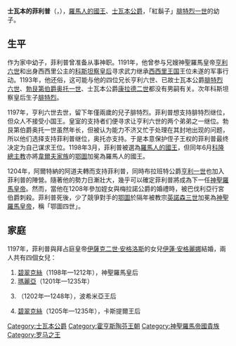 {{Unreferenced|time=2020-09-05T14:52:18+00:00}}
{{Infobox royalty
| name         = 士瓦本的菲利普
| image        = Vad-0321 040 Philipp von Schwaben.jpg
| image_size   = 150px
| succession   = [[德國君主列表|羅馬人的國王]]
| reign        = 1198年3月8日 — 1208年6月21日
| predecessor  = [[亨利六世_(神聖羅馬帝國)|亨利六世]]
| successor    = [[奧托四世_(神聖羅馬帝國)|鄂圖四世]]
| coronation   = 1198年9月8日
| succession1  = [[士瓦本公爵|士瓦本公爵]]
| reign1       = 1196年8月15日 — 1208年6月21日
| predecessor1 = [[康拉德二世_(士瓦本)|康拉德二世]]
| successor1   = [[腓特烈二世_(神聖羅馬帝國)|腓特烈七世]]
| birth_date   = 1177年
| birth_place  = [[帕維亞|帕維亞]]
| death_date   = 1208年6月21日（30—31歲）
| death_place  = [[班貝格|班貝格]]
| burial_place = [[施派爾主教座堂|施派爾主教座堂]]
| spouse       = [[伊蓮·安格麗娜|伊蓮·安格麗娜]]
| issue        = 神聖羅馬皇后[[士瓦本的碧翠絲|碧翠絲]]<br>瑪麗亞<br>波希米亞王后[[士瓦本的庫妮根德|庫妮根德]]<br>卡斯提爾王后[[士瓦本的伊莉莎白|伊莉莎白]]
| house        = [[霍亨斯陶芬王朝|霍亨斯陶芬王朝]]
| father       = [[腓特烈一世_(神聖羅馬帝國)|腓特烈一世]]
| mother       = [[碧翠絲一世|碧翠絲一世]]
| religion     = [[羅馬天主教|羅馬天主教]]
}}
'''士瓦本的菲利普'''（{{lang-de|Philipp von Schwaben}}，{{bd|1177年||1208年|6月21日}}），[[德國君主列表|羅馬人的國王]]、[[士瓦本公爵|士瓦本公爵]]，「紅鬍子」[[腓特烈一世_(神聖羅馬帝國)|腓特烈一世]]的幼子。

== 生平 ==
作为家中幼子，菲利普曾准备从事神职。1191年，他曾参与兄嫂神聖羅馬皇帝[[亨利六世_(神聖羅馬帝國)|亨利六世]]和出身西西里公主的[[科斯坦察_(西西里)|科斯坦察皇后]]寻求武力继承[[西西里王国|西西里王国]]王位未遂的军事行动。1193年，他还俗，这可能与他的四位兄长亨利六世、已故士瓦本公爵[[腓特烈六世_(士瓦本)|腓特烈六世]]、[[奥托一世_(勃艮第)|勃艮第伯爵奥托一世]]、士瓦本公爵[[康拉德二世_(士瓦本)|康拉德二世]]都没有男嗣有关。次年科斯坦察皇后生子[[腓特烈二世_(神聖羅馬帝國)|腓特烈]]。

1197年，亨利六世去世，留下年僅兩歲的兒子腓特烈。菲利普想支持腓特烈继位，但众人不接受小国王。皇室的支持者们便寻求让亨利六世的两个弟弟之一继位。勃艮第伯爵奥托一世虽然年长，但被认为能力不济又忙于处理在其封地出现的问题，所以他们选择支持菲利普继位，奥托亦支持。于是本意保护侄子王权的菲利普最终决定为自己谋求王位。1198年3月，菲利普被選為[[德國君主列表|羅馬人的國王]]，但同年6月[[科隆總主教|科隆總主教]]{{le|阿爾特納的阿道夫|Adolf of Altena}}亦將[[韋爾夫家族|韋爾夫家族]]的[[奧托四世_(神聖羅馬帝國)|鄂圖]]加冕為羅馬人的國王。

1204年，阿爾特納的阿道夫轉而支持菲利普，同時布拉班特公爵[[亨利一世_(布拉班特)|亨利一世]]也加入菲利普的陣營。隨著他的勢力日漸壯大，幾乎可以確定菲利普將成為下一任[[神聖羅馬皇帝|神聖羅馬皇帝]]。然而，當他在1208年參加姪女{{le|勃艮第女伯爵碧翠絲二世|Beatrice II, Countess of Burgundy}}與梅拉諾公爵{{le|鄂圖一世 (梅拉諾)|Otto I, Duke of Merania|鄂圖一世}}的婚禮時，被巴伐利亞行宮伯爵{{le|鄂圖八世|Otto VIII, Count Palatine of Bavaria}}刺殺。菲利普死後，少了競爭對手的[[奧托四世_(神聖羅馬帝國)|鄂圖]]於隔年被教宗[[依諾增爵三世|英諾森三世]]加冕為[[神聖羅馬皇帝|神聖羅馬皇帝]]，稱「鄂圖四世」。

== 家庭 ==
1197年，菲利普與拜占庭皇帝[[伊薩克二世·安格洛斯|伊薩克二世·安格洛斯]]的女兒[[伊蓮·安格麗娜|伊蓮·安格麗娜]]結婚，兩人共有四個女兒：
# [[士瓦本的碧翠克絲_(1198-1212)|碧翠克絲]]（1198年—1212年），神聖羅馬皇后
# [[士瓦本的瑪麗亞|瑪麗亞]]（1201年—1235年）
# {{le|士瓦本的庫妮根德|Kunigunde of Hohenstaufen|庫妮根德}}（1202年—1248年），波希米亞王后
# [[士瓦本的碧翠克絲_(1205-1235)|碧翠克絲]]（1205年—1235年），卡斯提爾王后

{{S-start}}
{{S-hou|[[霍亨斯陶芬王朝|霍亨斯陶芬王朝]]||1177年|1208年|6月21日}}
{{S-reg|}}
{{S-bef| before=[[亨利六世_(神聖羅馬帝國)|亨利六世]]}}
{{s-ttl| title=[[德國君主列表|羅馬人的國王]]| years=1198年–1208年<br> (與[[奧托四世|奧托四世]]競爭)}}
{{s-aft| after=[[奧托四世|奧托四世]]}}
{{S-bef| before=[[康拉德二世_(士瓦本)|康拉德二世]]}}
{{s-ttl| title=[[士瓦本公爵|士瓦本公爵]]| years=1196年–1208年}}
{{s-aft| after=[[腓特烈二世_(神聖羅馬帝國)|腓特烈二世]]}}
{{s-end}}

[[Category:士瓦本公爵|Category:士瓦本公爵]]
[[Category:霍亨斯陶芬王朝|Category:霍亨斯陶芬王朝]]
[[Category:神聖羅馬帝國貴族|Category:神聖羅馬帝國貴族]]
[[Category:罗马之王|Category:罗马之王]]